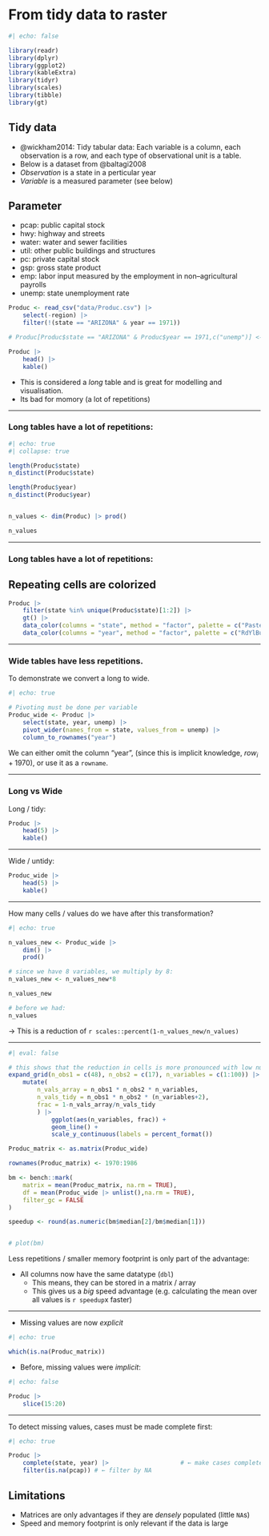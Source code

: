 # From tidy data to raster {#sec-tidy-to-raster}


```r
#| echo: false

library(readr)
library(dplyr)
library(ggplot2)
library(kableExtra)
library(tidyr)
library(scales)
library(tibble)
library(gt)

```



## Tidy data

- @wickham2014: Tidy tabular data: Each variable is a column, each observation is a row, and each type of observational unit
is a table.
- Below is a dataset from @baltagi2008
- *Observation* is a state in a perticular year
- *Variable* is a measured parameter (see below)

:::{.callout-note collapse="true"}

## Parameter

- pcap: public capital stock
- hwy: highway and streets
- water: water and sewer facilities
- util: other public buildings and structures
- pc: private capital stock
- gsp: gross state product
- emp: labor input measured by the employment in non–agricultural payrolls
- unemp: state unemployment rate
:::



```r
Produc <- read_csv("data/Produc.csv") |> 
    select(-region) |> 
    filter(!(state == "ARIZONA" & year == 1971))

# Produc[Produc$state == "ARIZONA" & Produc$year == 1971,c("unemp")] <- NA

Produc |> 
    head() |> 
    kable()


```


:::{.callout-note .notes collapse="true"}
- This is considered a *long* table and is great for modelling and visualisation.
- Its bad for momory (a lot of repetitions)
:::

---

### Long tables have a lot of repetitions:

```r
#| echo: true
#| collapse: true

length(Produc$state)
n_distinct(Produc$state)

length(Produc$year)
n_distinct(Produc$year)


n_values <- dim(Produc) |> prod()

n_values
```


---

### Long tables have a lot of repetitions:

:::{.callout-note collapse="true"}

## Repeating cells are colorized


```r

Produc |> 
    filter(state %in% unique(Produc$state)[1:2]) |> 
    gt() |> 
    data_color(columns = "state", method = "factor", palette = c("Pastel2")) |> 
    data_color(columns = "year", method = "factor", palette = c("RdYlBu"))
```

:::


---


### Wide tables have less repetitions.

To demonstrate we convert a long to wide.


```r
#| echo: true

# Pivoting must be done per variable
Produc_wide <- Produc |> 
    select(state, year, unemp) |> 
    pivot_wider(names_from = state, values_from = unemp) |> 
    column_to_rownames("year")


```


:::{.callout-note .notes collapse="true"}

We can either omit the column "year", (since this is implicit knowledge, $row_i + 1970$), or use it as a `rowname`.
:::

---

### Long vs Wide 

Long / tidy:
```r
Produc |> 
    head(5) |> 
    kable()
```

<hr>

Wide / untidy:

```r
Produc_wide |> 
    head(5) |> 
    kable()

```


---

How many cells / values do we have after this transformation?

```r
#| echo: true

n_values_new <- Produc_wide |> 
    dim() |> 
    prod()

# since we have 8 variables, we multiply by 8:
n_values_new <- n_values_new*8 

n_values_new

# before we had:
n_values
```


→ This is a reduction of `r scales::percent(1-n_values_new/n_values)`

---

```r
#| eval: false

# this shows that the reduction in cells is more pronounced with low number of variables
expand_grid(n_obs1 = c(48), n_obs2 = c(17), n_variables = c(1:100)) |> 
    mutate(
        n_vals_array = n_obs1 * n_obs2 * n_variables,
        n_vals_tidy = n_obs1 * n_obs2 * (n_variables+2),
        frac = 1-n_vals_array/n_vals_tidy
        ) |> 
            ggplot(aes(n_variables, frac)) +
            geom_line() +
            scale_y_continuous(labels = percent_format())


```

```r
Produc_matrix <- as.matrix(Produc_wide)

rownames(Produc_matrix) <- 1970:1986

bm <- bench::mark(
    matrix = mean(Produc_matrix, na.rm = TRUE),
    df = mean(Produc_wide |> unlist(),na.rm = TRUE),
    filter_gc = FALSE
)

speedup <- round(as.numeric(bm$median[2]/bm$median[1]))


# plot(bm)

```


Less repetitions / smaller memory footprint is only part of the advantage:

- All columns now have the same datatype (`dbl`)
  - This means, they can be stored in a matrix / array
  - This gives us a *big* speed advantage (e.g. calculating the mean over all values is `r speedup`x faster)


---

- Missing values are now *explicit* 

```r
#| echo: true

which(is.na(Produc_matrix))
```

- Before, missing values were *implicit*:

```r
#| echo: false

Produc |> 
    slice(15:20)
```


---


To detect missing values, cases must be made complete first:

```r
#| echo: true

Produc |> 
    complete(state, year) |>                    # ← make cases complete 
    filter(is.na(pcap)) # ← filter by NA

```



## Limitations

- Matrices are only advantages if they are *densely* populated (little `NA`s)
- Speed and memory footprint is only relevant if the data is large


